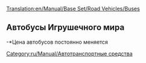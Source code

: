 [[Translation:en/Manual/Base Set/Road Vehicles/Buses]]

{{ru/Manual/Base Set/Road Vehicles/Дорожное транспортное средство|имя     = Автобус MPS Regal
  |изоб    = en/Manual/Base Set/Road Vehicles/Bus-MPS Regal.png
  |цена     = 246,000 р ($9,840)
  |скорость = 56 км/ч (35 миль/ч)
  |обслуж   = £426 ($852)
  |разработан = 1930
  |срок     = 12
  |вместимость = 31 пассажир
}}
{{ru/Manual/Base Set/Road Vehicles/Дорожное транспортное средство|имя     = Автобус Hereford Leopard
  |изоб      = en/Manual/Base Set/Road Vehicles/Bus-Hereford Leopard.png
  |цена    = 287,000 р ($11,480) 
  |скорость    = 88 км/ч (55 миль/ч)
  |обслуж   = £600 ($1,200)
  |разработан = 1964
  |срок     = 15
  |вместимость = 35 пассажир
}}
{{ru/Manual/Base Set/Road Vehicles/Дорожное транспортное средство|имя     = Автобус Foster
  |изоб      = en/Manual/Base Set/Road Vehicles/Bus-foster.png
  |цена    = 307,500 р ($12,300) 
  |скорость    = 112 км/ч (70 миль/ч)
  |обслуж   = £834 ($1,668)
  |разработан = 1986
  |срок     = 15
  |вместимость = 37 пассажир
}}
{{ru/Manual/Base Set/Road Vehicles/Дорожное транспортное средство|имя     = Автобус Foster MkII
  |изоб      = en/Manual/Base Set/Road Vehicles/Bus-Foster MkII Superbus.png
  |цена    = 328,000 р ($13,120) 
  |скорость    = 127 км/ч (79 миль/ч)
  |обслуж   = £1,125 ($2,250)
  |разработан = 2008
  |срок     = 15
  |вместимость = 40 пассажир
}}

==Автобусы Игрушечного мира==
{{ru/Manual/Base Set/Road Vehicles/Дорожное транспортное средство|имя     = Автобус Ploddyphut MkI
  |изоб      = en/Manual/Base Set/Road Vehicles/Ploddyphut MkI Bus.png
  |цена    = *246,000 р 
  |скорость    = 56 км/ч 
  |обслуж   = £426 
  |разработан = 1945
  |срок     = 15
  |вместимость = 30 пассажир
}}
{{ru/Manual/Base Set/Road Vehicles/Дорожное транспортное средство|имя     = Автобус Ploddyphut MkII
  |изоб      = en/Manual/Base Set/Road Vehicles/Ploddyphut MkII Bus.png
  |цена    = *287,000 р 
  |скорость    = 96 км/ч 
  |обслуж   = £804 
  |разработан = 1972
  |срок     = 15
  |вместимость = 35 пассажир
}}
{{ru/Manual/Base Set/Road Vehicles/Дорожное транспортное средство|имя     = Автобус Ploddyphut MkIII
  |изоб      = en/Manual/Base Set/Road Vehicles/Ploddyphut MkIII Bus.png
  |цена    = *328,000 р
  |скорость    = 120 км/ч 
  |обслуж   = £1,125 
  |разработан = 2010
  |срок     = 15
  |вместимость = 38 пассажир
}}
-*Цена автобусов постоянно меняется

[[Category:ru/Manual/Автотранспортные средства]]